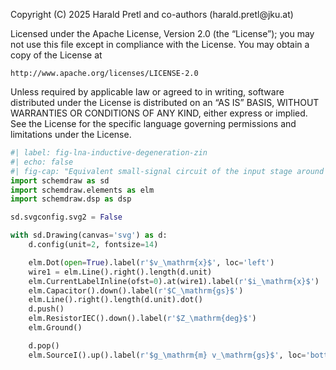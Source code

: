 ::: {.content-hidden}
Copyright (C) 2025 Harald Pretl and co-authors (harald.pretl@jku.at)

Licensed under the Apache License, Version 2.0 (the "License");
you may not use this file except in compliance with the License.
You may obtain a copy of the License at

    http://www.apache.org/licenses/LICENSE-2.0

Unless required by applicable law or agreed to in writing, software
distributed under the License is distributed on an "AS IS" BASIS,
WITHOUT WARRANTIES OR CONDITIONS OF ANY KIND, either express or implied.
See the License for the specific language governing permissions and
limitations under the License.
:::

```python
#| label: fig-lna-inductive-degeneration-zin
#| echo: false
#| fig-cap: "Equivalent small-signal circuit of the input stage around $M_1$."
import schemdraw as sd
import schemdraw.elements as elm
import schemdraw.dsp as dsp

sd.svgconfig.svg2 = False

with sd.Drawing(canvas='svg') as d:
    d.config(unit=2, fontsize=14)

    elm.Dot(open=True).label(r'$v_\mathrm{x}$', loc='left')
    wire1 = elm.Line().right().length(d.unit)
    elm.CurrentLabelInline(ofst=0).at(wire1).label(r'$i_\mathrm{x}$')
    elm.Capacitor().down().label(r'$C_\mathrm{gs}$')
    elm.Line().right().length(d.unit).dot()
    d.push()
    elm.ResistorIEC().down().label(r'$Z_\mathrm{deg}$')
    elm.Ground()

    d.pop()
    elm.SourceI().up().label(r'$g_\mathrm{m} v_\mathrm{gs}$', loc='bottom').reverse().dot(open=True)
    
```
